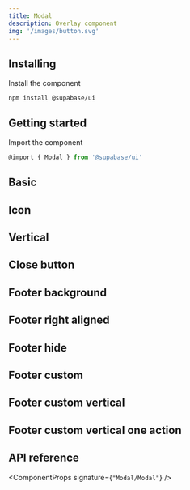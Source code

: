 ```yaml
---
title: Modal
description: Overlay component
img: '/images/button.svg'
---
```


## Installing

Install the component

```cli
npm install @supabase/ui
```

## Getting started

Import the component

```js
@import { Modal } from '@supabase/ui'
```

## Basic

<CodeSample sample="ModalBasic" v="0" />

## Icon

<CodeSample sample="ModalIcon" v="0" />

## Vertical

<CodeSample sample="ModalVertical" v="0" />

## Close button

<CodeSample sample="ModalCloseButton" v="0" />

## Footer background

<CodeSample sample="ModalFooterBackground" v="0" />

## Footer right aligned

<CodeSample sample="ModalFooterRightAligned" v="0" />

## Footer hide

<CodeSample sample="ModalFooterHide" v="0" />

## Footer custom

<CodeSample sample="ModalFooterCustom" v="0" />

## Footer custom vertical

<CodeSample sample="ModalFooterCustomVertical" v="0" />

## Footer custom vertical one action

<CodeSample sample="ModalFooterCustomVerticalOneButton" v="0" />

## API reference

<ComponentProps signature={`"Modal/Modal"`} />

